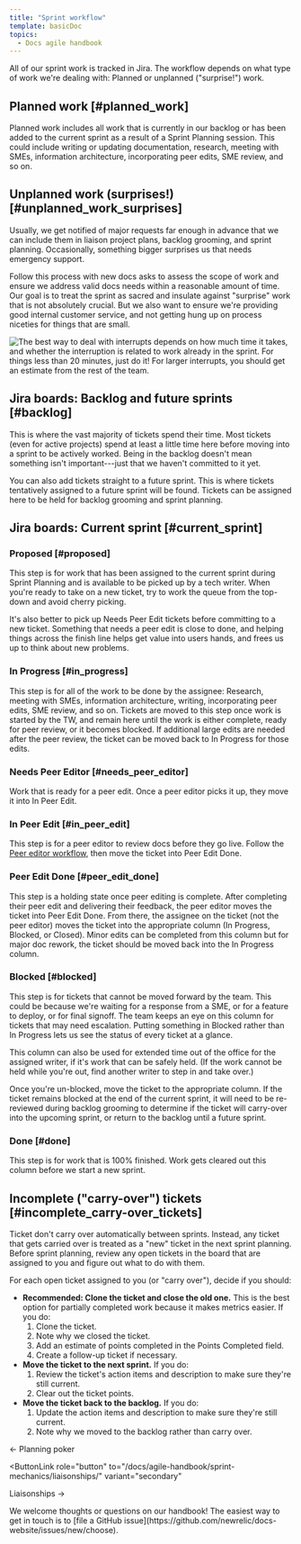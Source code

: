 ```yaml
---
title: "Sprint workflow"
template: basicDoc
topics:
  - Docs agile handbook
---
```


All of our sprint work is tracked in Jira. The workflow depends on what type of work we're dealing with: Planned or unplanned ("surprise!") work.

## Planned work [#planned_work]

Planned work includes all work that is currently in our backlog or has been added to the current sprint as a result of a Sprint Planning session. This could include writing or updating documentation, research, meeting with SMEs, information architecture, incorporating peer edits, SME review, and so on.

## Unplanned work (surprises!) [#unplanned_work_surprises]

Usually, we get notified of major requests far enough in advance that we can include them in liaison project plans, backlog grooming, and sprint planning. Occasionally, something bigger surprises us that needs emergency support.

Follow this process with new docs asks to assess the scope of work and ensure we address valid docs needs within a reasonable amount of time. Our goal is to treat the sprint as sacred and insulate against "surprise" work that is not absolutely crucial. But we also want to ensure we're providing good internal customer service, and not getting hung up on process niceties for things that are small.

![The best way to deal with interrupts depends on how much time it takes, and whether the interruption is related to work already in the sprint. For things less than 20 minutes, just do it! For larger interrupts, you should get an estimate from the rest of the team.](./images/dealing_with_interrupts.png "Workflow and tips for dealing gracefully with interruptions.")

## Jira boards: Backlog and future sprints [#backlog]

This is where the vast majority of tickets spend their time. Most tickets (even for active projects) spend at least a little time here before moving into a sprint to be actively worked. Being in the backlog doesn't mean something isn't important---just that we haven't committed to it yet. 

You can also add tickets straight to a future sprint. This is where tickets tentatively assigned to a future sprint will be found. Tickets can be assigned here to be held for backlog grooming and sprint planning. 

## Jira boards: Current sprint [#current_sprint]

### Proposed [#proposed]

This step is for work that has been assigned to the current sprint during Sprint Planning and is available to be picked up by a tech writer. When you're ready to take on a new ticket, try to work the queue from the top-down and avoid cherry picking. 

It's also better to pick up Needs Peer Edit tickets before committing to a new ticket. Something that needs a peer edit is close to done, and helping things across the finish line helps get value into users hands, and frees us up to think about new problems.

### In Progress [#in_progress]

This step is for all of the work to be done by the assignee: Research, meeting with SMEs, information architecture, writing, incorporating peer edits, SME review, and so on. Tickets are moved to this step once work is started by the TW, and remain here until the work is either complete, ready for peer review, or it becomes blocked. If additional large edits are needed after the peer review, the ticket can be moved back to In Progress for those edits.

### Needs Peer Editor [#needs_peer_editor]

Work that is ready for a peer edit. Once a peer editor picks it up, they move it into In Peer Edit.

### In Peer Edit [#in_peer_edit]

This step is for a peer editor to review docs before they go live. Follow the [Peer editor workflow](/docs/style-guide/writer-workflow/peer-editor-workflow/), then move the ticket into Peer Edit Done. 

### Peer Edit Done [#peer_edit_done]

This step is a holding state once peer editing is complete. After completing their peer edit and delivering their feedback, the peer editor moves the ticket into Peer Edit Done. From there, the assignee on the ticket (not the peer editor) moves the ticket into the appropriate column (In Progress, Blocked, or Closed). Minor edits can be completed from this column but for major doc rework, the ticket should be moved back into the In Progress column.

### Blocked [#blocked]

This step is for tickets that cannot be moved forward by the team. This could be because we're waiting for a response from a SME, or for a feature to deploy, or for final signoff. The team keeps an eye on this column for tickets that may need escalation. Putting something in Blocked rather than In Progress lets us see the status of every ticket at a glance.

This column can also be used for extended time out of the office for the assigned writer, if it's work that can be safely held. (If the work cannot be held while you're out, find another writer to step in and take over.)

Once you're un-blocked, move the ticket to the appropriate column. If the ticket remains blocked at the end of the current sprint, it will need to be re-reviewed during backlog grooming to determine if the ticket will carry-over into the upcoming sprint, or return to the backlog until a future sprint.

### Done [#done]

This step is for work that is 100% finished. Work gets cleared out this column before we start a new sprint.

## Incomplete ("carry-over") tickets [#incomplete_carry-over_tickets]

Ticket don't carry over automatically between sprints. Instead, any ticket that gets carried over is treated as a "new" ticket in the next sprint planning. Before sprint planning, review any open tickets in the board that are assigned to you and figure out what to do with them.

For each open ticket assigned to you (or "carry over"), decide if you should:

- **Recommended: Clone the ticket and close the old one.** This is the best option for partially completed work because it makes metrics easier. If you do:
    1. Clone the ticket.
    2. Note why we closed the ticket.
    3. Add an estimate of points completed in the Points Completed field.
    4. Create a follow-up ticket if necessary.
- **Move the ticket to the next sprint.** If you do:
    1. Review the ticket's action items and description to make sure they're still current.
    2. Clear out the ticket points.
- **Move the ticket back to the backlog.** If you do:
    1. Update the action items and description to make sure they're still current.
    2. Note why we moved to the backlog rather than carry over.

<ButtonGroup>
  <ButtonLink
  role="button"
  to="/docs/agile-handbook/sprint-mechanics/planning-poker/"
  variant="secondary"
  >
  ← Planning poker
  </ButtonLink>

  <ButtonLink
  role="button"
  to="/docs/agile-handbook/sprint-mechanics/liaisonships/"
  variant="secondary"
  >
  Liaisonships →
  </ButtonLink>
</ButtonGroup>

<Callout variant="tip">
We welcome thoughts or questions on our handbook! The easiest way to get in touch is to [file a GitHub issue](https://github.com/newrelic/docs-website/issues/new/choose).
</Callout>